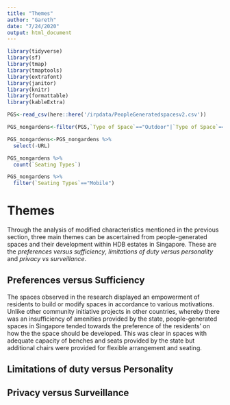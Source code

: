 ```yaml
---
title: "Themes"
author: "Gareth"
date: "7/24/2020"
output: html_document
---
```



```r
library(tidyverse)
library(sf)
library(tmap)
library(tmaptools)
library(extrafont)
library(janitor)
library(knitr)
library(formattable)
library(kableExtra)
```


```r
PGS<-read_csv(here::here('/irpdata/PeopleGeneratedspacesv2.csv'))

PGS_nongardens<-filter(PGS,`Type of Space`=="Outdoor"|`Type of Space`=="Void Deck")

PGS_nongardens<-PGS_nongardens %>% 
  select(-URL)
```


```r
PGS_nongardens %>% 
  count(`Seating Types`)
```


```r
PGS_nongardens %>% 
  filter(`Seating Types`=="Mobile")
```

# Themes

Through the analysis of modified characteristics mentioned in the previous section, three main themes can be ascertained from people-generated spaces and their development within HDB estates in Singapore. These are the _preferences versus sufficiency_, _limitations of duty versus personality_ and _privacy vs surveillance_.


## Preferences versus Sufficiency

The spaces observed in the research displayed an empowerment of residents to build or modify spaces in accordance to various motivations. Unlike other community initiative projects in other countries, whereby there was an insufficiency of amenities provided by the state, people-generated spaces in Singapore tended towards the preference of the residents' on how the the space should be developed. This was clear in spaces with adequate capacity of benches and seats provided by the state but additional chairs were provided for flexible arrangement and seating. 

## Limitations of duty versus Personality



## Privacy versus Surveillance